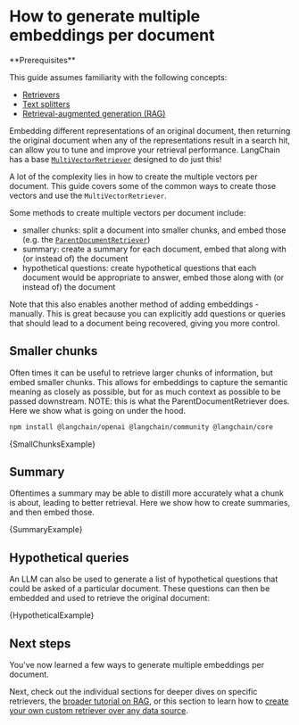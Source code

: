 # How to generate multiple embeddings per document

<Info>
**Prerequisites**


This guide assumes familiarity with the following concepts:

- [Retrievers](/oss/concepts/retrievers)
- [Text splitters](/oss/concepts/text_splitters)
- [Retrieval-augmented generation (RAG)](/oss/tutorials/rag)

</Info>

Embedding different representations of an original document, then returning the original document when any of the representations result in a search hit, can allow you to
tune and improve your retrieval performance. LangChain has a base [`MultiVectorRetriever`](https://api.js.langchain.com/classes/langchain.retrievers_multi_vector.MultiVectorRetriever.html) designed to do just this!

A lot of the complexity lies in how to create the multiple vectors per document.
This guide covers some of the common ways to create those vectors and use the `MultiVectorRetriever`.

Some methods to create multiple vectors per document include:

- smaller chunks: split a document into smaller chunks, and embed those (e.g. the [`ParentDocumentRetriever`](/oss/how-to/parent_document_retriever))
- summary: create a summary for each document, embed that along with (or instead of) the document
- hypothetical questions: create hypothetical questions that each document would be appropriate to answer, embed those along with (or instead of) the document

Note that this also enables another method of adding embeddings - manually. This is great because you can explicitly add questions or queries that should lead to a document being recovered, giving you more control.

## Smaller chunks

Often times it can be useful to retrieve larger chunks of information, but embed smaller chunks.
This allows for embeddings to capture the semantic meaning as closely as possible, but for as much context as possible to be passed downstream.
NOTE: this is what the ParentDocumentRetriever does. Here we show what is going on under the hood.


<IntegrationInstallTooltip></IntegrationInstallTooltip>

```bash npm2yarn
npm install @langchain/openai @langchain/community @langchain/core
```


<CodeBlock language="typescript">{SmallChunksExample}</CodeBlock>

## Summary

Oftentimes a summary may be able to distill more accurately what a chunk is about, leading to better retrieval.
Here we show how to create summaries, and then embed those.


<CodeBlock language="typescript">{SummaryExample}</CodeBlock>

## Hypothetical queries

An LLM can also be used to generate a list of hypothetical questions that could be asked of a particular document.
These questions can then be embedded and used to retrieve the original document:


<CodeBlock language="typescript">{HypotheticalExample}</CodeBlock>

## Next steps

You've now learned a few ways to generate multiple embeddings per document.

Next, check out the individual sections for deeper dives on specific retrievers, the [broader tutorial on RAG](/oss/tutorials/rag), or this section to learn how to
[create your own custom retriever over any data source](/oss/how-to/custom_retriever/).
